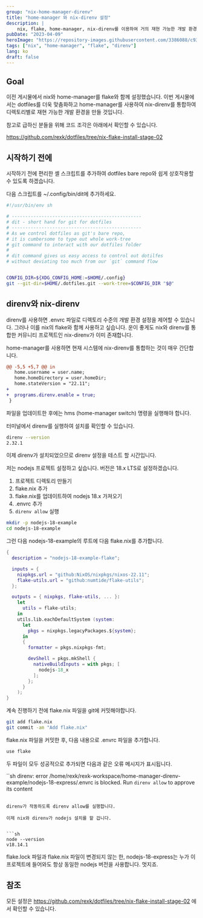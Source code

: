 ```yaml
---
group: "nix-home-manager-direnv"
title: "home-manager 와 nix-direnv 설정"
description: |
    nix, flake, home-manager, nix-direnv를 이용하여 거의 재현 가능한 개발 환경을 각 디렉토리마다 설정할 수 있습니다. 이를 통해 도커나 가상 머신 없이도 조금씩 다른 개발 환경 설정 간에 쉽게 전환할 수 있습니다. 이를 통해 개발자는 프로젝트마다 환경을 쉽게 관리하고, 이전과 같은 개발 환경에서 작업을 계속할 수 있습니다. 이는 팀 프로젝트에서 특히 유용하며, 모든 팀원이 동일한 개발 환경을 유지할 수 있도록 합니다.
pubDate: "2023-04-09"
heroImage: "https://repository-images.githubusercontent.com/3386088/c9347c80-7b49-11e9-972e-03413da7be7a"
tags: ["nix", "home-manager", "flake", "direnv"]
lang: ko
draft: false
---
```


## Goal

이전 게시물에서 nix와 home-manager를 flake와 함께 설정했습니다. 이번 게시물에서는 dotfiles를 더욱 맞춤화하고 home-manager를 사용하여 nix-direnv를 통합하여 디렉토리별로 재현 가능한 개발 환경을 만들 것입니다.

참고로 급하신 분들을 위해 코드 조각은 아래에서 확인할 수 있습니다.

https://github.com/rexk/dotfiles/tree/nix-flake-install-stage-02

## 시작하기 전에

시작하기 전에 편리한 셸 스크립트를 추가하여 dotfiles bare repo와 쉽게 상호작용할 수 있도록 하겠습니다.

다음 스크립트를 ~/.config/bin/dit에 추가하세요.

```sh
#!/usr/bin/env sh

# ------------------------------------------------
# dit - short hand for git for dotfiles
# ------------------------------------------------
# As we control dotfiles as git's bare repo, 
# it is cumbersome to type out whole work-tree
# git command to interact with our dotfiles folder
#
# dit command gives us easy access to control out dotilfes
# without deviating too much from our `git` command flow


CONFIG_DIR=${XDG_CONFIG_HOME:=$HOME/.config}
git --git-dir=$HOME/.dotfiles.git --work-tree=$CONFIG_DIR "$@"
```

## direnv와 nix-direnv

direnv를 사용하면 .envrc 파일로 디렉토리 수준의 개발 환경 설정을 제어할 수 있습니다. 그러나 이를 nix의 flake와 함께 사용하고 싶습니다. 운이 좋게도 nix와 direnv를 통합한 커뮤니티 프로젝트인 nix-direnv가 이미 존재합니다.

home-manager를 사용하면 현재 시스템에 nix-direnv를 통합하는 것이 매우 간단합니다.


```diff
@@ -5,5 +5,7 @@ in
   home.username = user.name;
   home.homeDirectory = user.homeDir;
   home.stateVersion = "22.11";
+
+  programs.direnv.enable = true;
 }
 ```


파일을 업데이트한 후에는 hms (home-manager switch) 명령을 실행해야 합니다.

터미널에서 direnv를 실행하여 설치를 확인할 수 있습니다.

```sh
direnv --version
2.32.1
```

이제 direnv가 설치되었으므로 direnv 설정을 테스트 할 시간입니다.

저는 nodejs 프로젝트 설정하고 싶습니다. 버전은 18.x LTS로 설정하겠습니다.

1. 프로젝트 디렉토리 만들기
2. flake.nix 추가
3. flake.nix를 업데이트하여 nodejs 18.x 가져오기
4. .envrc 추가
5. `direnv allow` 실행


```sh
mkdir -p nodejs-18-example
cd nodejs-18-example
```

그런 다음 nodejs-18-example의 루트에 다음 flake.nix를 추가합니다.

```nix
{
  description = "nodejs-18-example-flake";

  inputs = {
    nixpkgs.url = "github:NixOS/nixpkgs/nixos-22.11";
    flake-utils.url = "github:numtide/flake-utils";
  };

  outputs = { nixpkgs, flake-utils, ... }:
    let
      utils = flake-utils;
    in
    utils.lib.eachDefaultSystem (system:
      let
        pkgs = nixpkgs.legacyPackages.${system};
      in
      {
        formatter = pkgs.nixpkgs-fmt;

        devShell = pkgs.mkShell {
          nativeBuildInputs = with pkgs; [
            nodejs-18_x
          ];
        };
      }
    );
}
```

계속 진행하기 전에 flake.nix 파일을 git에 커밋해야합니다.

```sh
git add flake.nix
git commit -am "Add flake.nix"
```

flake.nix 파일을 커밋한 후, 다음 내용으로 .envrc 파일을 추가합니다.


```sh
use flake
```

두 파일이 모두 성공적으로 추가되면 다음과 같은 오류 메시지가 표시됩니다.

``sh
direnv: error /home/rexk/rexk-workspace/home-manager-direnv-example/nodejs-18-express/.envrc is blocked. Run `direnv allow` to approve its content
```

direnv가 작동하도록 direnv allow를 실행합니다.

이제 nix와 direnv가 nodejs 설치를 할 겁니다.


```sh
node --version
v18.14.1
```

flake.lock 파일과 flake.nix 파일이 변경되지 않는 한, nodejs-18-express는 누가 이 프로젝트에 들어와도 항상 동일한 nodejs 버전을 사용합니다. 멋지죠.

## 참조

모든 설정은 https://github.com/rexk/dotfiles/tree/nix-flake-install-stage-02 에서 확인할 수 있습니다.
